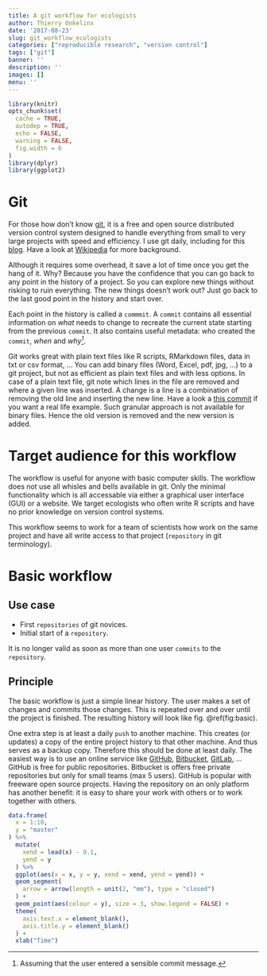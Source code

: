 ```yaml
---
title: A git workflow for ecologists
author: Thierry Onkelinx
date: '2017-08-23'
slug: git_workflow_ecologists
categories: ["reproducible research", "version control"]
tags: ["git"]
banner: ''
description: ''
images: []
menu: ''
---
```


```r
library(knitr)
opts_chunk$set(
  cache = TRUE,
  autodep = TRUE,
  echo = FALSE,
  warning = FALSE,
  fig.width = 6
)
library(dplyr)
library(ggplot2)
```

# Git

For those how don't know [git](https://git-scm.com/), it is a free and open source distributed version control system designed to handle everything from small to very large projects with speed and efficiency. I use git daily, including for this [blog](https://github.com/thierryo/my_blog). Have a look at [Wikipedia](https://en.wikipedia.org/wiki/Git) for more background.

Although it requires some overhead, it save a lot of time once you get the hang of it. Why? Because you have the confidence that you can go back to any point in the history of a project. So you can explore new things without risking to ruin everything. The new things doesn't work out? Just go back to the last good point in the history and start over.

Each point in the history is called a `commmit`. A `commit` contains all essential information on _what_ needs to change to recreate the current state starting from the previous `commit`. It also contains useful metadata: _who_ created the `commit`, _when_ and _why^[Assuming that the user entered a sensible commit message.]_.

Git works great with plain text files like R scripts, RMarkdown files, data in txt or csv format, ... You can add binary files (Word, Excel, pdf, jpg, ...) to a git project, but not as efficient as plain text files and with less options. In case of a plain text file, git note which lines in the file are removed and where a given line was inserted. A change is a line is a combination of removing the old line and inserting the new line. Have a look a [this commit](https://github.com/ThierryO/my_blog/commit/fcab2804b75e7848283ef460f945f93aa3538bf5) if you want a real life example. Such granular approach is not available for binary files. Hence the old version is removed and the new version is added.

# Target audience for this workflow

The workflow is useful for anyone with basic computer skills. The workflow does not use all whisles and bells available in git. Only the minimal functionality which is all accessable via either a graphical user interface (GUI) or a website. We target ecologists who often write R scripts and have no prior knowledge on version control systems.

This workflow seems to work for a team of scientists how work on the same project and have all write access to that project (`repository` in git terminology).

# Basic workflow

## Use case

- First `repositories` of git novices.
- Initial start of a `repository`.

It is no longer valid as soon as more than one user `commits` to the `repository`.

## Principle

The basic workflow is just a simple linear history. The user makes a set of changes and commits those changes. This is repeated over and over until the project is finished. The resulting history will look like fig. \@ref(fig:basic).

One extra step is at least a daily `push` to another machine. This creates (or updates) a copy of the entire project history to that other machine. And thus serves as a backup copy. Therefore this should be done at least daily. The easiest way is to use an online service like [GitHub](https://github.com), [Bitbucket](https://bitbucket.com), [GitLab](https://gitlab.com), ... GitHub is free for public repositories. Bitbucket is offers free private repositories but only for small teams (max 5 users). GitHub is popular with freeware open source projects. Having the repository on an only platform has another benefit: it is easy to share your work with others or to work together with others.

```r
data.frame(
  x = 1:10,
  y = "master"
) %>%
  mutate(
    xend = lead(x) - 0.1,
    yend = y
  ) %>%
  ggplot(aes(x = x, y = y, xend = xend, yend = yend)) +
  geom_segment(
    arrow = arrow(length = unit(2, "mm"), type = "closed")
  ) +
  geom_point(aes(colour = y), size = 3, show.legend = FALSE) +
  theme(
    axis.text.x = element_blank(),
    axis.title.y = element_blank()
  ) +
  xlab("Time")
```

